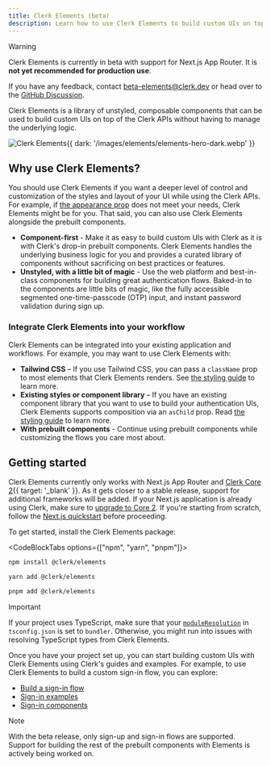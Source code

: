 ```yaml
---
title: Clerk Elements (beta)
description: Learn how to use Clerk Elements to build custom UIs on top of the Clerk APIs without having to manage the underlying logic.
---
```


> [!WARNING]
> Clerk Elements is currently in beta with support for Next.js App Router. It is **not yet recommended for production use**.
>
> If you have any feedback, contact [beta-elements@clerk.dev](mailto:beta-elements@clerk.dev) or head over to the [GitHub Discussion](https://github.com/orgs/clerk/discussions/3315).

Clerk Elements is a library of unstyled, composable components that can be used to build custom UIs on top of the Clerk APIs without having to manage the underlying logic.

![Clerk Elements](/images/elements/elements-hero-light.webp){{ dark: '/images/elements/elements-hero-dark.webp' }}

## Why use Clerk Elements?

You should use Clerk Elements if you want a deeper level of control and customization of the styles and layout of your UI while using the Clerk APIs. For example, if [the appearance prop](/docs/customization/overview) does not meet your needs, Clerk Elements might be for you. That said, you can also use Clerk Elements alongside the prebuilt components.

- **Component-first** - Make it as easy to build custom UIs with Clerk as it is with Clerk's drop-in prebuilt components. Clerk Elements handles the underlying business logic for you and provides a curated library of components without sacrificing on best practices or features.
- **Unstyled, with a little bit of magic** - Use the web platform and best-in-class components for building great authentication flows. Baked-in to the components are little bits of magic, like the fully accessible segmented one-time-passcode (OTP) input, and instant password validation during sign up.

### Integrate Clerk Elements into your workflow

Clerk Elements can be integrated into your existing application and workflows. For example, you may want to use Clerk Elements with:

- **Tailwind CSS** – If you use Tailwind CSS, you can pass a `className` prop to most elements that Clerk Elements renders. See [the styling guide](/docs/customization/elements/guides/styling#tailwind-css) to learn more.
- **Existing styles or component library** – If you have an existing component library that you want to use to build your authentication UIs, Clerk Elements supports composition via an `asChild` prop. Read [the styling guide](/docs/customization/elements/guides/styling#with-existing-components-via-as-child) to learn more.
- **With prebuilt components** - Continue using prebuilt components while customizing the flows you care most about.

## Getting started

Clerk Elements currently only works with Next.js App Router and [Clerk Core 2](/changelog/2024-04-19){{ target: '_blank' }}. As it gets closer to a stable release, support for additional frameworks will be added. If your Next.js application is already using Clerk, make sure to [upgrade to Core 2](/docs/upgrade-guides/core-2/nextjs). If you're starting from scratch, follow the [Next.js quickstart](/docs/quickstarts/nextjs) before proceeding.

To get started, install the Clerk Elements package:

<CodeBlockTabs options={["npm", "yarn", "pnpm"]}>
  ```sh {{ filename: 'terminal' }}
  npm install @clerk/elements
  ```

  ```sh {{ filename: 'terminal' }}
  yarn add @clerk/elements
  ```

  ```sh {{ filename: 'terminal' }}
  pnpm add @clerk/elements
  ```
</CodeBlockTabs>

> [!IMPORTANT]
> If your project uses TypeScript, make sure that your [`moduleResolution`](https://www.typescriptlang.org/tsconfig/#moduleResolution) in `tsconfig.json` is set to `bundler`. Otherwise, you might run into issues with resolving TypeScript types from Clerk Elements.

Once you have your project set up, you can start building custom UIs with Clerk Elements using Clerk's guides and examples. For example, to use Clerk Elements to build a custom sign-in flow, you can explore:

- [Build a sign-in flow](/docs/customization/elements/guides/sign-in)
- [Sign-in examples](/docs/customization/elements/examples/sign-in)
- [Sign-in components](/docs/customization/elements/reference/sign-in)

> [!NOTE]
> With the beta release, only sign-up and sign-in flows are supported. Support for building the rest of the prebuilt components with Elements is actively being worked on.
